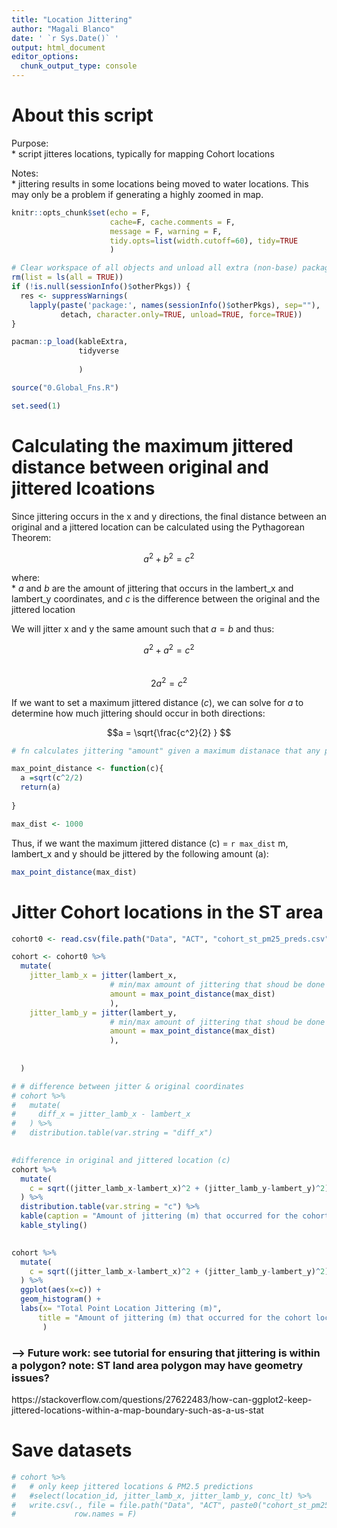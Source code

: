 ```yaml
---
title: "Location Jittering"
author: "Magali Blanco"
date: ' `r Sys.Date()` '
output: html_document
editor_options: 
  chunk_output_type: console
---
```


# About this script 

Purpose:  
* script jitteres locations, typically for mapping Cohort locations

Notes:   
* jittering results in some locations being moved to water locations. This may only be a problem if generating a highly zoomed in map. 


```r
knitr::opts_chunk$set(echo = F,  
                      cache=F, cache.comments = F, 
                      message = F, warning = F, 
                      tidy.opts=list(width.cutoff=60), tidy=TRUE
                      )  

# Clear workspace of all objects and unload all extra (non-base) packages
rm(list = ls(all = TRUE))
if (!is.null(sessionInfo()$otherPkgs)) {
  res <- suppressWarnings(
    lapply(paste('package:', names(sessionInfo()$otherPkgs), sep=""),
           detach, character.only=TRUE, unload=TRUE, force=TRUE))
}

pacman::p_load(kableExtra,
               tidyverse
               
               )

source("0.Global_Fns.R")

set.seed(1)

```

# Calculating the maximum jittered distance between original and jittered lcoations 

Since jittering occurs in the x and y directions, the final distance between an original and a jittered location can be calculated using the Pythagorean Theorem:

$$a^2 + b^2 = c^2 $$

where:   
* $a$ and $b$ are the amount of jittering that occurs in the lambert_x and lambert_y coordinates, and $c$ is the difference between the original and the jittered location

We will jitter x and y the same amount such that $a=b$ and thus:

$$a^2 + a^2 = c^2 $$  
$$2a^2 = c^2 $$

If we want to set a maximum jittered distance ($c$), we can solve for $a$ to determine how much jittering should occur in both directions:

$$a = \sqrt{\frac{c^2}{2} } $$


```r
# fn calculates jittering "amount" given a maximum distanace that any point should be jittered

max_point_distance <- function(c){
  a =sqrt(c^2/2)
  return(a)
  
}

```


```r
max_dist <- 1000

```

Thus, if we want the maximum jittered distance (c) = `r max_dist` m, lambert_x and y should be jittered by the following amount (a): 

```r
max_point_distance(max_dist)

```


# Jitter Cohort locations in the ST area

```r
cohort0 <- read.csv(file.path("Data", "ACT", "cohort_st_pm25_preds.csv"))[-1]

cohort <- cohort0 %>%
  mutate(
    jitter_lamb_x = jitter(lambert_x, 
                      # min/max amount of jittering that shoud be done (in CRS units - m)
                      amount = max_point_distance(max_dist)
                      ),
    jitter_lamb_y = jitter(lambert_y, 
                      # min/max amount of jittering that shoud be done (in CRS units - m)
                      amount = max_point_distance(max_dist)
                      ),
    
    
  )

```

```r
# # difference between jitter & original coordinates
# cohort %>%
#   mutate(
#     diff_x = jitter_lamb_x - lambert_x
#   ) %>%
#   distribution.table(var.string = "diff_x")
 

#difference in original and jittered location (c)
cohort %>%
  mutate(
    c = sqrt((jitter_lamb_x-lambert_x)^2 + (jitter_lamb_y-lambert_y)^2)
  ) %>%
  distribution.table(var.string = "c") %>%
  kable(caption = "Amount of jittering (m) that occurred for the cohort locations.") %>%
  kable_styling()

 
cohort %>%
  mutate(
    c = sqrt((jitter_lamb_x-lambert_x)^2 + (jitter_lamb_y-lambert_y)^2)
  ) %>%
  ggplot(aes(x=c)) +
  geom_histogram() + 
  labs(x= "Total Point Location Jittering (m)",
      title = "Amount of jittering (m) that occurred for the cohort locations."  
       )


```


### --> Future work: see tutorial for ensuring that jittering is within a polygon? note: ST land area polygon may have geometry issues? 

https://stackoverflow.com/questions/27622483/how-can-ggplot2-keep-jittered-locations-within-a-map-boundary-such-as-a-us-stat 

 


# Save datasets

```r
# cohort %>%
#   # only keep jittered locations & PM2.5 predictions
#   #select(location_id, jitter_lamb_x, jitter_lamb_y, conc_lt) %>%
#   write.csv(., file = file.path("Data", "ACT", paste0("cohort_st_pm25_preds_jittered_",max_dist,  ".csv")),
#             row.names = F)



```

